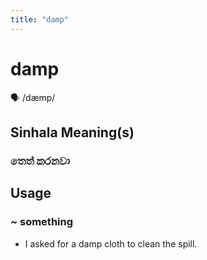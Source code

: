 ```yaml
---
title: "damp"
---
```


# damp

🗣️ /dæmp/

## Sinhala Meaning(s)

### තෙත් කරනවා

## Usage

### ~ something

- I asked for a damp cloth to clean the spill.

